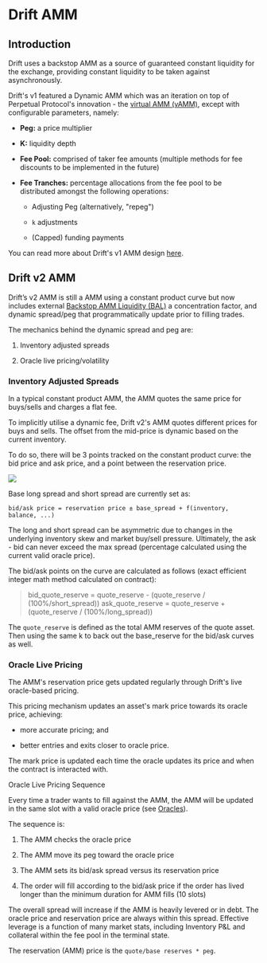 # Drift AMM

## Introduction

Drift uses a backstop AMM as a source of guaranteed constant liquidity for the exchange, providing constant liquidity to be taken against asynchronously.

Drift's v1 featured a Dynamic AMM which was an iteration on top of Perpetual Protocol's innovation - the [virtual AMM (vAMM)](https://blog.perp.fi/a-deep-dive-into-our-virtual-amm-vamm-40345c522eeb), except with configurable parameters, namely:

- **Peg:** a price multiplier

- **K:** liquidity depth

- **Fee Pool:** comprised of taker fee amounts (multiple methods for fee discounts to be implemented in the future)

- **Fee Tranches:** percentage allocations from the fee pool to be distributed amongst the following operations:

  - Adjusting Peg (alternatively, "repeg")

  - `k` adjustments

  - (Capped) funding payments

You can read more about Drift's v1 AMM design [here](https://www.notion.so/driftprotocol/Drift-AMM-deep-dive-ff154003aedb4efa83d6e7f4440cd4ab#861bdbceda8a45a38600a0d9d762ee25).

## Drift v2 AMM

Drift’s v2 AMM is still a AMM using a constant product curve but now includes external [Backstop AMM Liquidity (BAL)](/backstop-amm-liquidity/bal-provider-overview) a concentration factor, and dynamic spread/peg that programmatically update prior to filling trades.

The mechanics behind the dynamic spread and peg are:

1.  Inventory adjusted spreads

2.  Oracle live pricing/volatility

### Inventory Adjusted Spreads

In a typical constant product AMM, the AMM quotes the same price for buys/sells and charges a flat fee.

To implicitly utilise a dynamic fee, Drift v2's AMM quotes different prices for buys and sells. The offset from the mid-price is dynamic based on the current inventory.

To do so, there will be 3 points tracked on the constant product curve: the bid price and ask price, and a point between the reservation price.

![](public/assets/K7PAJRkd_-P-t8v6RQ_nI_drift-amm-bid-ask-spreads.png)

Base long spread and short spread are currently set as:

`bid/ask price = reservation price ± base_spread + f(inventory, balance, ...)`

The long and short spread can be asymmetric due to changes in the underlying inventory skew and market buy/sell pressure. Ultimately, the ask - bid can never exceed the max spread (percentage calculated using the current valid oracle price).

The bid/ask points on the curve are calculated as follows (exact efficient integer math method calculated on contract):

> bid_quote_reserve = quote_reserve - (quote_reserve / (100%/short_spread))
> ask_quote_reserve = quote_reserve + (quote_reserve / (100%/long_spread))

The `quote_reserve` is defined as the total AMM reserves of the quote asset. Then using the same k to back out the base_reserve for the bid/ask curves as well.

### Oracle Live Pricing

The AMM's reservation price gets updated regularly through Drift's live oracle-based pricing.

This pricing mechanism updates an asset's mark price towards its oracle price, achieving:

- more accurate pricing; and

- better entries and exits closer to oracle price.

The mark price is updated each time the oracle updates its price and when the contract is interacted with.

Oracle Live Pricing Sequence

Every time a trader wants to fill against the AMM, the AMM will be updated in the same slot with a valid oracle price (see [Oracles](/trading/oracles)).

The sequence is:

1.  The AMM checks the oracle price

2.  The AMM move its peg toward the oracle price

3.  The AMM sets its bid/ask spread versus its reservation price

4.  The order will fill according to the bid/ask price if the order has lived longer than the minimum duration for AMM fills (10 slots)

The overall spread will increase if the AMM is heavily levered or in debt. The oracle price and reservation price are always within this spread. Effective leverage is a function of many market stats, including Inventory P&L and collateral within the fee pool in the terminal state.

The reservation (AMM) price is the `quote/base reserves * peg`.
